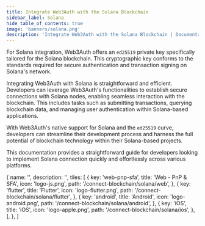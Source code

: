 ```yaml
---
title: Integrate Web3Auth with the Solana Blockchain
sidebar_label: Solana
hide_table_of_contents: true
image: 'banners/solana.png'
description: 'Integrate Web3Auth with the Solana Blockchain | Documentation - Web3Auth'
---
```



For Solana integration, Web3Auth offers an `ed25519` private key specifically tailored for the Solana blockchain. This cryptographic key conforms to the standards required for secure authentication and transaction signing on Solana's network.

Integrating Web3Auth with Solana is straightforward and efficient. Developers can leverage Web3Auth's functionalities to establish secure connections with Solana nodes, enabling seamless interaction with the blockchain. This includes tasks such as submitting transactions, querying blockchain data, and managing user authentication within Solana-based applications.

With Web3Auth's native support for Solana and the `ed25519` curve, developers can streamline their development process and harness the full potential of blockchain technology within their Solana-based projects.

This documentation provides a straightforward guide for developers looking to implement Solana connection quickly and effortlessly across various platforms.

  {
    name: '',
    description: '',
    tiles: [
      {
        key: 'web-pnp-sfa',
        title: 'Web - PnP & SFA',
        icon: 'logo-js.png',
        path: '/connect-blockchain/solana/web',
      },
      {
        key: 'flutter',
        title: 'Flutter',
        icon: 'logo-flutter.png',
        path: '/connect-blockchain/solana/flutter',
      },
      {
        key: 'android',
        title: 'Android',
        icon: 'logo-android.png',
        path: '/connect-blockchain/solana/android',
      },
      {
        key: 'iOS',
        title: 'iOS',
        icon: 'logo-apple.png',
        path: '/connect-blockchain/solana/ios',
      },
    ],
  },
]

<Tiles tileGroups={Solana} />
